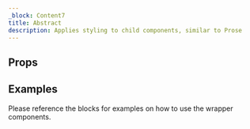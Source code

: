 ```yaml
---
_block: Content7
title: Abstract
description: Applies styling to child components, similar to Prose
---
```



## Props

<Props />

## Examples

Please reference the blocks for examples on how to use the wrapper components.

